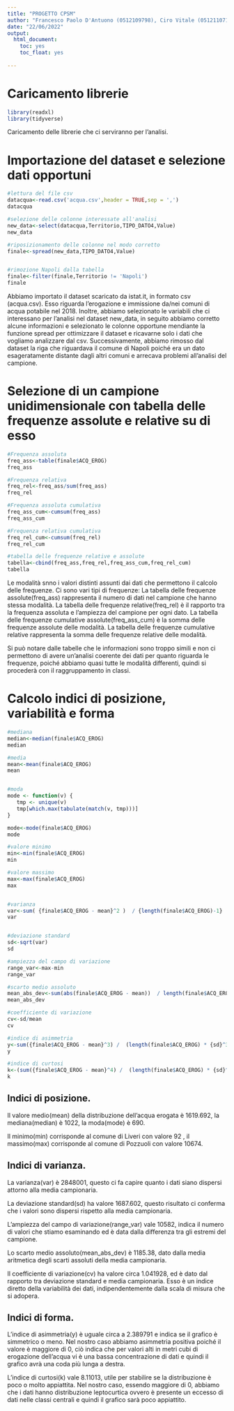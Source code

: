 ```yaml
---
title: "PROGETTO CPSM"
author: "Francesco Paolo D'Antuono (0512109798), Ciro Vitale (0512110719)"
date: "22/06/2022"
output:
  html_document:
    toc: yes
    toc_float: yes
    
---
```



# Caricamento librerie
```r
library(readxl)
library(tidyverse)

```
Caricamento delle librerie che ci serviranno per l'analisi.


# Importazione del dataset e selezione dati opportuni
```r
#lettura del file csv
datacqua<-read.csv('acqua.csv',header = TRUE,sep = ',')
datacqua

#selezione delle colonne interessate all'analisi
new_data<-select(datacqua,Territorio,TIPO_DATO4,Value)
new_data

#riposizionamento delle colonne nel modo corretto
finale<-spread(new_data,TIPO_DATO4,Value)


#rimozione Napoli dalla tabella
finale<-filter(finale,Territorio != 'Napoli')
finale
```
Abbiamo importato il dataset scaricato da istat.it, in formato csv (acqua.csv). Esso riguarda l'erogazione e immissione da/nei comuni di acqua potabile nel 2018. Inoltre, abbiamo selezionato le variabili che ci interessano per l'analisi nel dataset new_data, in seguito abbiamo corretto alcune informazioni e selezionato le colonne opportune mendiante la funzione spread per ottimizzare il dataset e ricavarne solo i dati che vogliamo analizzare dal csv. Successivamente, abbiamo rimosso dal dataset la riga che riguardava il comune di Napoli poiché era un dato esageratamente distante dagli altri comuni e arrecava problemi all'analisi del campione.



# Selezione di un campione unidimensionale con tabella delle frequenze assolute e relative su di esso
```r

#Frequenza assoluta
freq_ass<-table(finale$ACQ_EROG)
freq_ass

#Frequenza relativa
freq_rel<-freq_ass/sum(freq_ass)
freq_rel

#Frequenza assoluta cumulativa 
freq_ass_cum<-cumsum(freq_ass)
freq_ass_cum

#Frequenza relativa cumulativa 
freq_rel_cum<-cumsum(freq_rel)
freq_rel_cum

#tabella delle frequenze relative e assolute
tabella<-cbind(freq_ass,freq_rel,freq_ass_cum,freq_rel_cum)
tabella


```
Le modalità snno i valori distinti assunti dai dati che permettono il calcolo delle frequenze.
Ci sono vari tipi di frequenze: 
La tabella delle frequenze assolute(freq_ass) rappresenta il numero di dati nel campione che hanno stessa modalità.
La tabella delle frequenze relative(freq_rel) è il rapporto tra la frequenza assoluta e l'ampiezza del campione per ogni dato.
La tabella delle frequenze cumulative assolute(freq_ass_cum) è la somma delle frequenze assolute delle modalità.
La tabella delle frequenze cumulative relative rappresenta la somma delle frequenze relative delle modalità.

Si può notare dalle tabelle che le informazioni sono troppo simili e non ci permettono di avere un'analisi coerente dei dati per quanto riguarda le frequenze, poiché abbiamo quasi tutte le modalità differenti, quindi si procederà con il raggruppamento in classi.



# Calcolo indici di posizione, variabilità e forma
```r
#mediana
median<-median(finale$ACQ_EROG)
median

#media
mean<-mean(finale$ACQ_EROG)
mean


#moda
mode <- function(v) {
   tmp <- unique(v)
   tmp[which.max(tabulate(match(v, tmp)))]
}

mode<-mode(finale$ACQ_EROG)
mode

#valore minimo
min<-min(finale$ACQ_EROG)
min

#valore massimo
max<-max(finale$ACQ_EROG)
max


#varianza 
var<-sum( {finale$ACQ_EROG - mean}^2 )  / {length(finale$ACQ_EROG)-1}
var


#deviazione standard
sd<-sqrt(var)
sd

#ampiezza del campo di variazione
range_var<-max-min
range_var

#scarto medio assoluto
mean_abs_dev<-sum(abs(finale$ACQ_EROG - mean))  / length(finale$ACQ_EROG)
mean_abs_dev

#coefficiente di variazione
cv<-sd/mean
cv

#indice di asimmetria
y<-sum({finale$ACQ_EROG - mean}^3) /  (length(finale$ACQ_EROG) * {sd}^3) 
y

#indice di curtosi
k<-(sum({finale$ACQ_EROG - mean}^4) /  (length(finale$ACQ_EROG) * {sd}^4)) - 3
k

```
## Indici di posizione.

Il valore medio(mean) della distribuzione dell'acqua erogata è 1619.692, la mediana(median) è 1022, la moda(mode) è 690.

Il minimo(min) corrisponde al comune di Liveri con valore 92 , il massimo(max) corrisponde al comune di Pozzuoli con valore 10674.


## Indici di varianza.

La varianza(var) è 2848001, questo ci fa capire quanto i dati siano dispersi attorno alla media campionaria.

La deviazione standard(sd) ha valore 1687.602, questo risultato ci conferma che i valori sono dispersi rispetto alla media campionaria.

L'ampiezza del campo di variazione(range_var) vale 10582, indica il numero di valori che stiamo esaminando ed è data dalla differenza tra gli estremi del campione.

Lo scarto medio assoluto(mean_abs_dev) è 1185.38, dato dalla media aritmetica degli scarti assoluti della media campionaria.

Il coefficiente di variazione(cv) ha valore circa 1.041928, ed è dato dal rapporto tra deviazione standard e media campionaria. Esso è un indice diretto della variabilità dei dati, indipendentemente dalla scala di misura che si adopera.


## Indici di forma.

L'indice di asimmetria(y) è uguale circa a 2.389791 e indica se il grafico è simmetrico o meno. Nel nostro caso abbiamo asimmetria positiva poiché il valore è maggiore di 0, ciò indica che per valori alti in metri cubi di erogazione dell'acqua vi è una bassa concentrazione di dati e quindi il grafico avrà una coda più lunga a destra.

L'indice di curtosi(k) vale 8.11013, utile per stabilire se la distribuzione è poco o molto appiattita. Nel nostro caso, essendo maggiore di 0, abbiamo che i dati hanno distribuzione leptocurtica ovvero è presente un eccesso di dati nelle classi centrali e quindi il grafico sarà poco appiattito.
